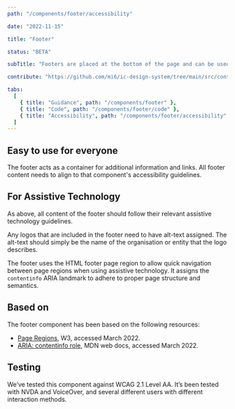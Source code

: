 ```yaml
---
path: "/components/footer/accessibility"

date: "2022-11-15"

title: "Footer"

status: "BETA"

subTitle: "Footers are placed at the bottom of the page and can be used for additional links not found in the main navigation."

contribute: "https://github.com/mi6/ic-design-system/tree/main/src/content/structured/components/footer"

tabs:
  [
    { title: "Guidance", path: "/components/footer" },
    { title: "Code", path: "/components/footer/code" },
    { title: "Accessibility", path: "/components/footer/accessibility" },
  ]
---
```


## Easy to use for everyone

The footer acts as a container for additional information and links. All footer content needs to align to that component's accessibility guidelines.

## For Assistive Technology

As above, all content of the footer should follow their relevant assistive technology guidelines.

Any logos that are included in the footer need to have alt-text assigned. The alt-text should simply be the name of the organisation or entity that the logo describes.

The footer uses the HTML footer page region to allow quick navigation between page regions when using assistive technology. It assigns the `contentinfo` ARIA landmark to adhere to proper page structure and semantics.

## Based on

The footer component has been based on the following resources:

- [Page Regions](https://www.w3.org/WAI/tutorials/page-structure/regions/), W3, accessed March 2022.
- [ARIA: contentinfo role](https://developer.mozilla.org/en-US/docs/Web/Accessibility/ARIA/Roles/contentinfo_role), MDN web docs, accessed March 2022.

## Testing

We’ve tested this component against WCAG 2.1 Level AA. It’s been tested with NVDA and VoiceOver, and several different users with different interaction methods.
